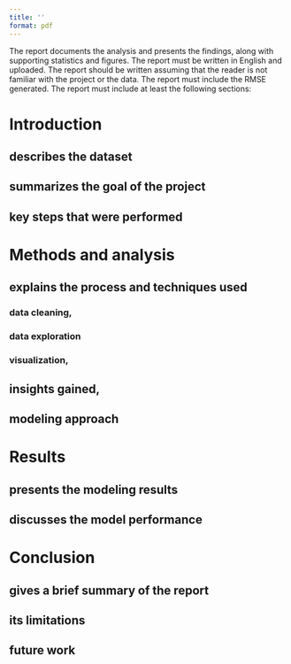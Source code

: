 ```yaml
---
title: ''
format: pdf
---
```


The report documents the analysis and presents the findings, along with supporting statistics and figures. 
The report must be written in English and uploaded. 
The report should be written assuming that the reader is not familiar with the project or the data. 
The report must include the RMSE generated. 
The report must include at least the following sections:


# Introduction
## describes the dataset 
## summarizes the goal of the project 
## key steps that were performed

# Methods and analysis
## explains the process and techniques used
### data cleaning, 
### data exploration 
### visualization, 
## insights gained, 
## modeling approach

# Results
## presents the modeling results 
## discusses the model performance

# Conclusion
## gives a brief summary of the report
## its limitations 
## future work